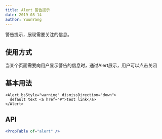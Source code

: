 ```yaml
---
title: Alert 警告提示
date: 2019-08-14
author: YuunYang
---
```

警告提示，展现需要关注的信息。

## 使用方式
当某个页面需要向用户显示警告的信息时，通过Alert展示，用户可以点击关闭

## 基本用法

```tsx
<Alert bsStyle="warning" dismissDirection="down">
  default text <a href="#">test link</a>
</Alert>
```

## API
```jsx previewOnly
<PropTable of="alert" />
```